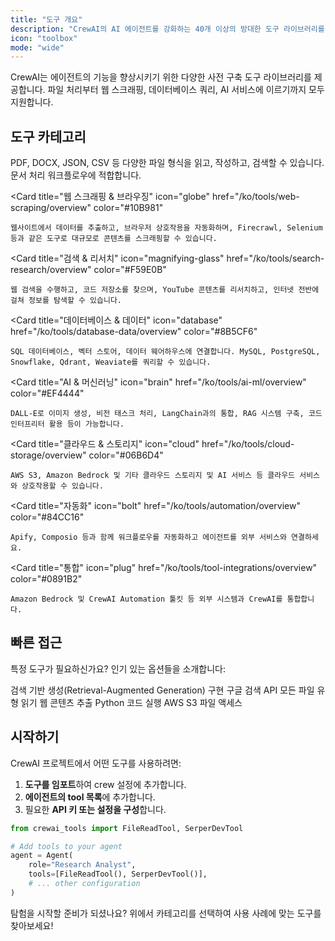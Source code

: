 ```yaml
---
title: "도구 개요"
description: "CrewAI의 AI 에이전트를 강화하는 40개 이상의 방대한 도구 라이브러리를 확인해보세요"
icon: "toolbox"
mode: "wide"
---
```


CrewAI는 에이전트의 기능을 향상시키기 위한 다양한 사전 구축 도구 라이브러리를 제공합니다. 파일 처리부터 웹 스크래핑, 데이터베이스 쿼리, AI 서비스에 이르기까지 모두 지원합니다.

## **도구 카테고리**

<CardGroup cols={2}>
  <Card
    title="파일 & 문서"
    icon="folder-open"
    href="/ko/tools/file-document/overview"
    color="#3B82F6"
  >
    PDF, DOCX, JSON, CSV 등 다양한 파일 형식을 읽고, 작성하고, 검색할 수 있습니다. 문서 처리 워크플로우에 적합합니다.
  </Card>

  <Card
    title="웹 스크래핑 & 브라우징"
    icon="globe"
    href="/ko/tools/web-scraping/overview"
    color="#10B981"
  >
    웹사이트에서 데이터를 추출하고, 브라우저 상호작용을 자동화하며, Firecrawl, Selenium 등과 같은 도구로 대규모로 콘텐츠를 스크래핑할 수 있습니다.
  </Card>

  <Card
    title="검색 & 리서치"
    icon="magnifying-glass"
    href="/ko/tools/search-research/overview"
    color="#F59E0B"
  >
    웹 검색을 수행하고, 코드 저장소를 찾으며, YouTube 콘텐츠를 리서치하고, 인터넷 전반에 걸쳐 정보를 탐색할 수 있습니다.
  </Card>

  <Card
    title="데이터베이스 & 데이터"
    icon="database"
    href="/ko/tools/database-data/overview"
    color="#8B5CF6"
  >
    SQL 데이터베이스, 벡터 스토어, 데이터 웨어하우스에 연결합니다. MySQL, PostgreSQL, Snowflake, Qdrant, Weaviate를 쿼리할 수 있습니다.
  </Card>

  <Card
    title="AI & 머신러닝"
    icon="brain"
    href="/ko/tools/ai-ml/overview"
    color="#EF4444"
  >
    DALL-E로 이미지 생성, 비전 태스크 처리, LangChain과의 통합, RAG 시스템 구축, 코드 인터프리터 활용 등이 가능합니다.
  </Card>

  <Card
    title="클라우드 & 스토리지"
    icon="cloud"
    href="/ko/tools/cloud-storage/overview"
    color="#06B6D4"
  >
    AWS S3, Amazon Bedrock 및 기타 클라우드 스토리지 및 AI 서비스 등 클라우드 서비스와 상호작용할 수 있습니다.
  </Card>

  <Card
    title="자동화"
    icon="bolt"
    href="/ko/tools/automation/overview"
    color="#84CC16"
  >
    Apify, Composio 등과 함께 워크플로우를 자동화하고 에이전트를 외부 서비스와 연결하세요.
  </Card>

  <Card
    title="통합"
    icon="plug"
    href="/ko/tools/tool-integrations/overview"
    color="#0891B2"
  >
    Amazon Bedrock 및 CrewAI Automation 툴킷 등 외부 시스템과 CrewAI를 통합합니다.
  </Card>
</CardGroup>

## **빠른 접근**

특정 도구가 필요하신가요? 인기 있는 옵션들을 소개합니다:

<CardGroup cols={3}>
  <Card title="RAG Tool" icon="image" href="/ko/tools/ai-ml/ragtool">
    검색 기반 생성(Retrieval-Augmented Generation) 구현
  </Card>
  <Card title="Serper Dev" icon="book-atlas" href="/ko/tools/search-research/serperdevtool">
    구글 검색 API
  </Card>
  <Card title="File Read" icon="file" href="/ko/tools/file-document/filereadtool">
    모든 파일 유형 읽기
  </Card>
  <Card title="Scrape Website" icon="globe" href="/ko/tools/web-scraping/scrapewebsitetool">
    웹 콘텐츠 추출
  </Card>
  <Card title="Code Interpreter" icon="code" href="/ko/tools/ai-ml/codeinterpretertool">
    Python 코드 실행
  </Card>
  <Card title="S3 Reader" icon="cloud" href="/ko/tools/cloud-storage/s3readertool">
    AWS S3 파일 액세스
  </Card>
</CardGroup>

## **시작하기**

CrewAI 프로젝트에서 어떤 도구를 사용하려면:

1. **도구를 임포트**하여 crew 설정에 추가합니다.
2. **에이전트의 tool 목록**에 추가합니다.
3. 필요한 **API 키 또는 설정을 구성**합니다.

```python
from crewai_tools import FileReadTool, SerperDevTool

# Add tools to your agent
agent = Agent(
    role="Research Analyst",
    tools=[FileReadTool(), SerperDevTool()],
    # ... other configuration
)
```

탐험을 시작할 준비가 되셨나요? 위에서 카테고리를 선택하여 사용 사례에 맞는 도구를 찾아보세요!